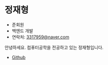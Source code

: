 # 정재형

- 준회원
- 백엔드 개발
- 연락처: [3317959@naver.com](mailto:3317959@naver.com)

안녕하세요. 컴퓨터공학을 전공하고 있는 정재형입니다.

- [Github](https://github.com/JUNGJAEHYEONG1)
